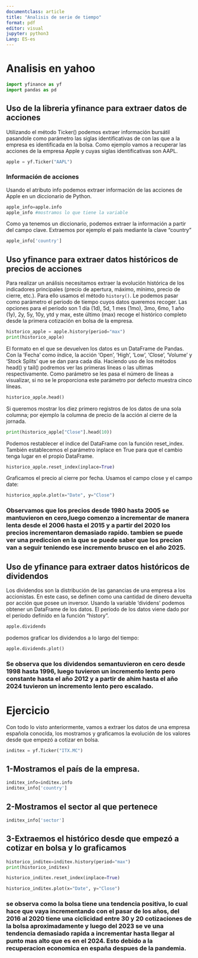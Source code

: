 ```yaml
---
documentclass: article
title: "Analisis de serie de tiempo"
format: pdf
editor: visual
jupyter: python3
Lang: ES-es
---
```


\tableofcontents

\newpage

\section{Analisis en yahoo}

# Analisis en yahoo

```python
import yfinance as yf
import pandas as pd
```

## Uso de la libreria yfinance para extraer datos de acciones

Utilizando el método Ticker() podemos extraer información bursátil pasandole como parámetro las siglas identificativas de con las que a la empresa es identificada en la bolsa. Como ejemplo vamos a recuperar las acciones de la empresa Apple y cuyas siglas identificativas son AAPL.

```python
apple = yf.Ticker("AAPL")
```

### Información de acciones

Usando el atributo info podemos extraer información de las acciones de Apple en un diccionario de Python.

```python
apple_info=apple.info
apple_info #mostramos lo que tiene la variable
```

Como ya tenemos un diccionario, podemos extraer la información a partir del campo clave. Extraemos por ejemplo el país mediante la clave "country"

```python
apple_info['country']
```

## Uso yfinance para extraer datos históricos de precios de acciones

Para realizar un análisis necesitamos extraer la evolución histórica de los indicadores principales (precio de apertura, máximo, mínimo, precio de cierre, etc.). Para ello usamos el método `history()`. Le podemos pasar como parámetro el periodo de tiempo cuyos datos queremos recoger. Las opciones para el período son 1 día (1d), 5d, 1 mes (1mo), 3mo, 6mo, 1 año (1y), 2y, 5y, 10y, ytd y max, este último (max) recoge el histórico completo desde la primera cotización en bolsa de la empresa.

```python
historico_apple = apple.history(period="max")
print(historico_apple)
```

El formato en el que se devuelven los datos es un DataFrame de Pandas. Con la 'Fecha' como índice, la acción 'Open', 'High', 'Low', 'Close', 'Volume' y 'Stock Splits' que se dan para cada día. Haciendo uso de los métodos head() y tail() podremos ver las primeras líneas o las ultimas respectivamente. Como parámetro se les pasa el número de líneas a visualizar, si no se le proporciona este parámetro por defecto muestra cinco líneas.

```python
historico_apple.head()
```

Si queremos mostrar los diez primero registros de los datos de una sola columna; por ejemplo la columna de precio de la acción al cierre de la jornada.

```python
print(historico_apple["Close"].head(10))
```

Podemos restablecer el índice del DataFrame con la función reset_index. También establecemos el parámetro inplace en True para que el cambio tenga lugar en el propio DataFrame.

```python
historico_apple.reset_index(inplace=True)
```

Graficamos el precio al cierre por fecha. Usamos el campo close y el campo date:

```python
historico_apple.plot(x="Date", y="Close")
```

### Observamos que los precios desde 1980 hasta 2005 se mantuvieron en cero,luego comenzo a incrementar de manera lenta desde el 2006 hasta el 2015 y a partir del 2020 los precios incrementaron demasiado rapido. tambien se puede ver una prediccion en la que se puede saber que los precion van a seguir teniendo ese incremento brusco en el año 2025.

## Uso de yfinance para extraer datos históricos de dividendos

Los dividendos son la distribución de las ganancias de una empresa a los accionistas. En este caso, se definen como una cantidad de dinero devuelta por acción que posee un inversor. Usando la variable 'dividens' podemos obtener un DataFrame de los datos. El período de los datos viene dado por el período definido en la función "history".

```python
apple.dividends
```

podemos graficar los dividendos a lo largo del tiempo:

```python
apple.dividends.plot()
```

### Se observa que los dividendos semantuvieron en cero desde 1998 hasta 1996, luego tuvieron un incremento lento pero constante hasta el año 2012 y a partir de ahim hasta el año 2024 tuvieron un incremento lento pero escalado.

# Ejercicio

Con todo lo visto anteriormente, vamos a extraer los datos de una empresa española conocida, los mostramos y graficamos la evolución de los valores desde que empezó a cotizar en bolsa.

```python
inditex = yf.Ticker("ITX.MC")
```

## 1-Mostramos el país de la empresa.

```python
inditex_info=inditex.info
inditex_info['country']
```

## 2-Mostramos el sector al que pertenece

```python
inditex_info['sector']
```

## 3-Extraemos el histórico desde que empezó a cotizar en bolsa y lo graficamos

```python
historico_inditex=inditex.history(period="max")
print(historico_inditex)
```

```python
historico_inditex.reset_index(inplace=True)
```

```python
historico_inditex.plot(x="Date", y="Close")
```

### se observa como la bolsa tiene una tendencia positiva, lo cual hace que vaya incrementando con el pasar de los años, del 2016 al 2020 tiene una ciclicidad entre 30 y 20 cotizaciones de la bolsa aproximadamente y luego del 2023 se ve una tendencia demasiado rapida a incrementar hasta llegar al punto mas alto que es en el 2024. Esto debido a la recuperacion economica en españa despues de la pandemia.
